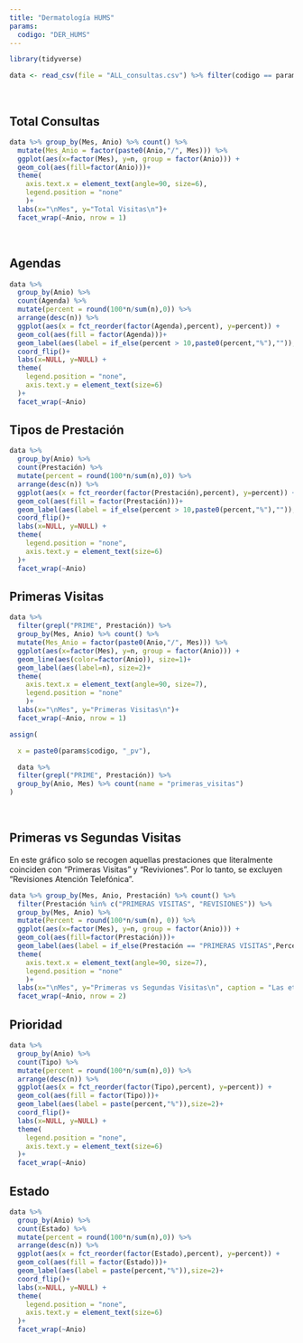 ```yaml
---
title: "Dermatología HUMS"
params:
  codigo: "DER_HUMS"
---
```


```r
library(tidyverse)

```



```r

data <- read_csv(file = "ALL_consultas.csv") %>% filter(codigo == params$codigo)
```

<br>

## Total Consultas

```r

data %>% group_by(Mes, Anio) %>% count() %>%
  mutate(Mes_Anio = factor(paste0(Anio,"/", Mes))) %>%
  ggplot(aes(x=factor(Mes), y=n, group = factor(Anio))) +
  geom_col(aes(fill=factor(Anio)))+
  theme(
    axis.text.x = element_text(angle=90, size=6),
    legend.position = "none"
    )+
  labs(x="\nMes", y="Total Visitas\n")+
  facet_wrap(~Anio, nrow = 1)

```

<br>

## Agendas

```r

data %>% 
  group_by(Anio) %>%
  count(Agenda) %>%
  mutate(percent = round(100*n/sum(n),0)) %>%
  arrange(desc(n)) %>%
  ggplot(aes(x = fct_reorder(factor(Agenda),percent), y=percent)) +
  geom_col(aes(fill = factor(Agenda)))+
  geom_label(aes(label = if_else(percent > 10,paste0(percent,"%"),"")),size=2)+
  coord_flip()+
  labs(x=NULL, y=NULL) +
  theme(
    legend.position = "none",
    axis.text.y = element_text(size=6)
  )+
  facet_wrap(~Anio)


```


## Tipos de Prestación 

```r

data %>% 
  group_by(Anio) %>%
  count(Prestación) %>%
  mutate(percent = round(100*n/sum(n),0)) %>%
  arrange(desc(n)) %>%
  ggplot(aes(x = fct_reorder(factor(Prestación),percent), y=percent)) +
  geom_col(aes(fill = factor(Prestación)))+
  geom_label(aes(label = if_else(percent > 10,paste0(percent,"%"),"")),size=2)+
  coord_flip()+
  labs(x=NULL, y=NULL) +
  theme(
    legend.position = "none",
    axis.text.y = element_text(size=6)
  )+
  facet_wrap(~Anio)

```


## Primeras Visitas


```r


data %>% 
  filter(grepl("PRIME", Prestación)) %>%
  group_by(Mes, Anio) %>% count() %>%
  mutate(Mes_Anio = factor(paste0(Anio,"/", Mes))) %>%
  ggplot(aes(x=factor(Mes), y=n, group = factor(Anio))) +
  geom_line(aes(color=factor(Anio)), size=1)+
  geom_label(aes(label=n), size=2)+
  theme(
    axis.text.x = element_text(angle=90, size=7),
    legend.position = "none"
    )+
  labs(x="\nMes", y="Primeras Visitas\n")+
  facet_wrap(~Anio, nrow = 1)

```



```r

assign(

  x = paste0(params$codigo, "_pv"),

  data %>%
  filter(grepl("PRIME", Prestación)) %>%
  group_by(Anio, Mes) %>% count(name = "primeras_visitas")
)


```


<br>

## Primeras vs Segundas Visitas

En este gráfico solo se recogen aquellas prestaciones que literalmente coinciden con "Primeras Visitas" y "Reviviones". Por lo tanto, se excluyen "Revisiones Atención Telefónica".

```r

data %>% group_by(Mes, Anio, Prestación) %>% count() %>% 
  filter(Prestación %in% c("PRIMERAS VISITAS", "REVISIONES")) %>%
  group_by(Mes, Anio) %>% 
  mutate(Percent = round(100*n/sum(n), 0)) %>%
  ggplot(aes(x=factor(Mes), y=n, group = factor(Anio))) +
  geom_col(aes(fill=factor(Prestación)))+
  geom_label(aes(label = if_else(Prestación == "PRIMERAS VISITAS",Percent, NA)), size = 2)+
  theme(
    axis.text.x = element_text(angle=90, size=7),
    legend.position = "none"
    )+
  labs(x="\nMes", y="Primeras vs Segundas Visitas\n", caption = "Las etiquetas indican el porcentaje de primeras visitas para cada mes")+
  facet_wrap(~Anio, nrow = 2)

```



## Prioridad

```r

data %>% 
  group_by(Anio) %>%
  count(Tipo) %>%
  mutate(percent = round(100*n/sum(n),0)) %>%
  arrange(desc(n)) %>%
  ggplot(aes(x = fct_reorder(factor(Tipo),percent), y=percent)) +
  geom_col(aes(fill = factor(Tipo)))+
  geom_label(aes(label = paste(percent,"%")),size=2)+
  coord_flip()+
  labs(x=NULL, y=NULL) +
  theme(
    legend.position = "none",
    axis.text.y = element_text(size=6)
  )+
  facet_wrap(~Anio)

```


## Estado 

```r

data %>% 
  group_by(Anio) %>%
  count(Estado) %>%
  mutate(percent = round(100*n/sum(n),0)) %>%
  arrange(desc(n)) %>%
  ggplot(aes(x = fct_reorder(factor(Estado),percent), y=percent)) +
  geom_col(aes(fill = factor(Estado)))+
  geom_label(aes(label = paste(percent,"%")),size=2)+
  coord_flip()+
  labs(x=NULL, y=NULL) +
  theme(
    legend.position = "none",
    axis.text.y = element_text(size=6)
  )+
  facet_wrap(~Anio)
```



